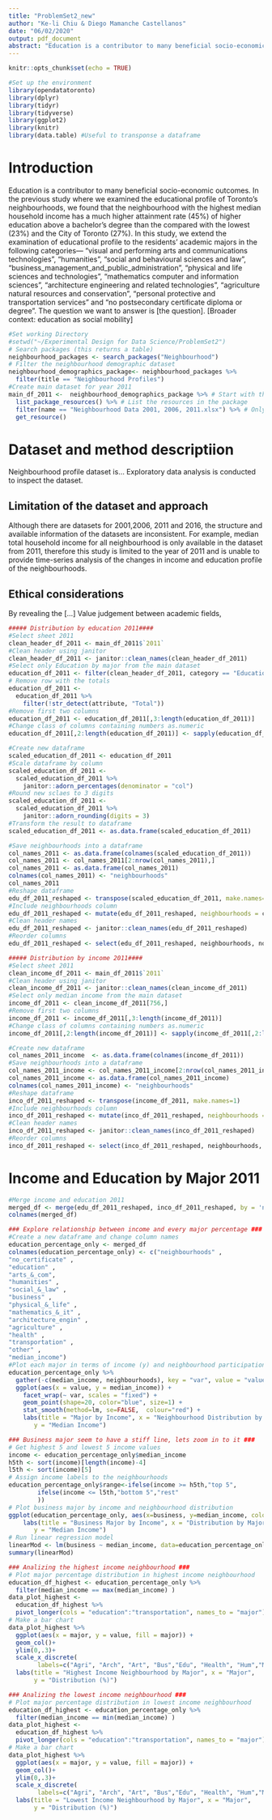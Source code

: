 ```yaml
---
title: "ProblemSet2_new"
author: "Ke-li Chiu & Diego Mamanche Castellanos"
date: "06/02/2020"
output: pdf_document
abstract: "Education is a contributor to many beneficial socio-economic outcomes. We intend to exam the education profile in the selected neighbourhoods of Toronto that have polarized household income from the data set package *Wellbeing Toronto - Demographics: NHS Indicators*. We first observe that the income gap between the neighbourhood with the highest household income and the lowest is enormous. The median household income of Bridle Path-Sunnybrook-York Mills is almost nine times more than Regent Park before tax. Bridle Path-Sunnybrook-York Mills also has a much higher attainment rate (45%) of higher education above a bachelor's degree than Regent Park (23%) and the City of Toronto (27%). We intend to use the comparison to bring awareness of inequality in income and education existing in the City of Toronto."
---
```


```r
knitr::opts_chunk$set(echo = TRUE)
```

```r
#Set up the environment
library(opendatatoronto)
library(dplyr)
library(tidyr)
library(tidyverse)
library(ggplot2)
library(knitr)
library(data.table) #Useful to transponse a dataframe
```

# Introduction
Education is a contributor to many beneficial socio-economic outcomes. In the previous study where we examined the educational profile of Toronto’s neighbourhoods, we found that the neighbourhood with the highest median household income has a much higher attainment rate (45%) of higher education above a bachelor’s degree than the compared with the lowest (23%) and the City of Toronto (27%). In this study, we extend the examination of educational profile to the residents’ academic majors in the following categories—
"visual and performing arts and communications technologies", "humanities", "social and behavioural sciences and law”,  "business_management_and_public_administration", "physical and life sciences and technologies", "mathematics computer and information sciences", "architecture engineering and related technologies", "agriculture natural resources and conservation", "personal protective and transportation services" and "no postsecondary certificate diploma or degree”. The question we want to answer is [the question]. [Broader context: education as social mobility]
```r
#Set working Directory
#setwd("~/Experimental Design for Data Science/ProblemSet2")
# Search packages (this returns a table)
neighbourhood_packages <- search_packages("Neighbourhood")
# Filter the neighbourhood demographic dataset
neighbourhood_demographics_package<- neighbourhood_packages %>%
  filter(title == "Neighbourhood Profiles")
#Create main dataset for year 2011 
main_df_2011 <-  neighbourhood_demographics_package %>% # Start with the package 
  list_package_resources() %>% # List the resources in the package
  filter(name == "Neighbourhood Data 2001, 2006, 2011.xlsx") %>% # Only keep the resource we want 
  get_resource()
```


# Dataset and method descriptiion
Neighbourhood profile dataset is...
Exploratory data analysis is conducted to inspect the dataset.


## Limitation of the dataset and approach
Although there are datasets for 2001,2006, 2011 and 2016, the structure and available information of the datasets are inconsistent. For example, median total household income for all neighbourhood is only available in the dataset from 2011, therefore this study is limited to the year of 2011 and is unable to provide time-series analysis of the changes in income and education profile of the neighbourhoods. 

## Ethical considerations
By revealing the [...]
Value judgement between academic fields, 

```r
##### Distribution by education 2011####
#Select sheet 2011
clean_header_df_2011 <- main_df_2011$`2011`
#Clean header using janitor
clean_header_df_2011 <- janitor::clean_names(clean_header_df_2011)
#Select only Education by major from the main dataset 
education_df_2011 <- filter(clean_header_df_2011, category == "Education" & topic == "Major field of study - Classification of Instructional Programs (CIP)")
# Remove row with the totals 
education_df_2011 <-
  education_df_2011 %>% 
    filter(!str_detect(attribute, "Total"))
#Remove first two columns 
education_df_2011 <- education_df_2011[,3:length(education_df_2011)]
#Change class of columns containing numbers as.numeric 
education_df_2011[,2:length(education_df_2011)] <- sapply(education_df_2011[,2:length(education_df_2011)], function(x) as.numeric(x))
```
```r
#Create new dataframe
scaled_education_df_2011 <- education_df_2011
#Scale dataframe by column
scaled_education_df_2011 <-
  scaled_education_df_2011 %>%
    janitor::adorn_percentages(denominator = "col")
#Round new sclaes to 3 digits
scaled_education_df_2011 <-
  scaled_education_df_2011 %>%
    janitor::adorn_rounding(digits = 3)
#Transform the result to dataframe
scaled_education_df_2011 <- as.data.frame(scaled_education_df_2011)
```
```r
#Save neighbourhoods into a dataframe
col_names_2011 <- as.data.frame(colnames(scaled_education_df_2011))
col_names_2011 <- col_names_2011[2:nrow(col_names_2011),]
col_names_2011 <- as.data.frame(col_names_2011)
colnames(col_names_2011) <- "neighbourhoods"
col_names_2011
#Reshape dataframe
edu_df_2011_reshaped <- transpose(scaled_education_df_2011, make.names=1)
#Include neighbourhoods column
edu_df_2011_reshaped <- mutate(edu_df_2011_reshaped, neighbourhoods = col_names_2011$neighbourhoods)
#Clean header names
edu_df_2011_reshaped <- janitor::clean_names(edu_df_2011_reshaped)
#Reorder columns
edu_df_2011_reshaped <- select(edu_df_2011_reshaped, neighbourhoods, no_postsecondary_certificate_diploma_or_degree:other_fields_of_study)
```


```r
##### Distribution by income 2011####
#Select sheet 2011
clean_income_df_2011 <- main_df_2011$`2011`
#Clean header using janitor
clean_income_df_2011 <- janitor::clean_names(clean_income_df_2011)
#Select only median income from the main dataset 
income_df_2011 <- clean_income_df_2011[756,]
#Remove first two columns 
income_df_2011 <- income_df_2011[,3:length(income_df_2011)]
#Change class of columns containing numbers as.numeric 
income_df_2011[,2:length(income_df_2011)] <- sapply(income_df_2011[,2:length(income_df_2011)], function(x) as.numeric(x))
```
```r
#Create new dataframe
col_names_2011_income  <- as.data.frame(colnames(income_df_2011))
#Save neighbourhoods into a dataframe
col_names_2011_income <- col_names_2011_income[2:nrow(col_names_2011_income),]
col_names_2011_income <- as.data.frame(col_names_2011_income)
colnames(col_names_2011_income) <- "neighbourhoods"
#Reshape dataframe
inco_df_2011_reshaped <- transpose(income_df_2011, make.names=1)
#Include neighbourhoods column
inco_df_2011_reshaped <- mutate(inco_df_2011_reshaped, neighbourhoods = col_names_2011_income$neighbourhoods)
#Clean header names
inco_df_2011_reshaped <- janitor::clean_names(inco_df_2011_reshaped)
#Reorder columns
inco_df_2011_reshaped <- select(inco_df_2011_reshaped, neighbourhoods, median_household_total_income)
```

# Income and Education by Major 2011

```r
#Merge income and education 2011
merged_df <- merge(edu_df_2011_reshaped, inco_df_2011_reshaped, by = 'neighbourhoods')
colnames(merged_df)
```
```r
### Explore relationship between income and every major percentage ###
#Create a new dataframe and change column names
education_percentage_only <- merged_df
colnames(education_percentage_only) <- c("neighbourhoods" ,
"no_certificate" ,
"education" ,
"arts_&_com",
"humanities" ,
"social_&_law" ,
"business" ,
"physical_&_life" ,
"mathematics_&_it" ,
"architecture_engin" ,
"agriculture" ,
"health" ,
"transportation" ,
"other" ,
"median_income")
#Plot each major in terms of income (y) and neighbourhood participation in each major (x)
education_percentage_only %>%
  gather(-c(median_income, neighbourhoods), key = "var", value = "value") %>% 
  ggplot(aes(x = value, y = median_income)) +
    facet_wrap(~ var, scales = "fixed") +
    geom_point(shape=20, color="blue", size=1) +
    stat_smooth(method=lm, se=FALSE,  colour="red") +
    labs(title = "Major by Income", x = "Neighbourhood Distribution by Major (%)", 
       y = "Median Income")
```

```r
### Business major seem to have a stiff line, lets zoom in to it ###
# Get highest 5 and lowest 5 income values
income <- education_percentage_only$median_income
h5th <- sort(income)[length(income)-4]
l5th <- sort(income)[5]
# Assign income labels to the neighbourhoods
education_percentage_only$range<-ifelse(income >= h5th,"top 5",
		ifelse(income <= l5th,"bottom 5","rest"
		))
# Plot business major by income and neighbourhood distribution
ggplot(education_percentage_only, aes(x=business, y=median_income, color=range)) +        geom_point() + 
    labs(title = "Business Major by Income", x = "Distribution by Major (%)", 
       y = "Median Income")
# Run linear regression model
linearMod <- lm(business ~ median_income, data=education_percentage_only)
summary(linearMod)
```


```r
### Analizing the highest income neighbourhood ###
# Plot major percentage distribution in highest income neighbourhood
education_df_highest <- education_percentage_only %>%
  filter(median_income == max(median_income) )
data_plot_highest <- 
  education_df_highest %>% 
  pivot_longer(cols = "education":"transportation", names_to = "major")
# Make a bar chart
data_plot_highest %>% 
  ggplot(aes(x = major, y = value, fill = major)) +
  geom_col()+
  ylim(0,.3)+
  scale_x_discrete(
        labels=c("Agri", "Arch", "Art", "Bus","Edu", "Health", "Hum","Math", "Phys","Social", "Tran"))+
  labs(title = "Highest Income Neighbourhood by Major", x = "Major", 
       y = "Distribution (%)")
```

```r
### Analizing the lowest income neighbourhood ###
# Plot major percentage distribution in lowest income neighbourhood
education_df_highest <- education_percentage_only %>%
  filter(median_income == min(median_income) )
data_plot_highest <- 
  education_df_highest %>% 
  pivot_longer(cols = "education":"transportation", names_to = "major")
# Make a bar chart
data_plot_highest %>% 
  ggplot(aes(x = major, y = value, fill = major)) +
  geom_col()+
  ylim(0,.3)+
  scale_x_discrete(
        labels=c("Agri", "Arch", "Art", "Bus","Edu", "Health", "Hum","Math", "Phys","Social", "Tran"))+
  labs(title = "Lowest Income Neighbourhood by Major", x = "Major", 
       y = "Distribution (%)")
```